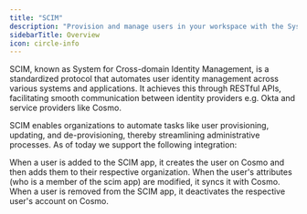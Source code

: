 ```yaml
---
title: "SCIM"
description: "Provision and manage users in your workspace with the System for Cross-domain Identity Management (SCIM) standard."
sidebarTitle: Overview
icon: circle-info
---
```


SCIM, known as System for Cross-domain Identity Management, is a standardized protocol that automates user identity management across various systems and applications. It achieves this through RESTful APIs, facilitating smooth communication between identity providers e.g. Okta and service providers like Cosmo.

SCIM enables organizations to automate tasks like user provisioning, updating, and de-provisioning, thereby streamlining administrative processes. As of today we support the following integration:

<CardGroup>
   <Card title="Create users" icon="square-1" >
    When a user is added to the SCIM app, it creates the user on Cosmo and then adds them to their respective organization.
   </Card>
   <Card title="Update user attributes" icon="square-2" >
      When the user's attributes (who is a member of the scim app) are modified, it syncs it with Cosmo.
   </Card>
   <Card title="Deactivate users" icon="square-3" >
      When a user is removed from the SCIM app, it deactivates the respective user's account on Cosmo.
   </Card>
</CardGroup>






